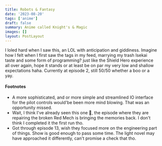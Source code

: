 ```yaml
---
title: Robots & Fantasy
date: '2023-08-20'
tags: ['anime']
draft: false
summary: Anime called Knight's & Magic
images: []
layout: PostLayout
---
```


I loled hard when I saw this, an LOL with anticipation and giddiness. Imagine how I felt when I first saw the tags in my feed, marrying my trash Isekai taste and some form of programming? just like the Shield Hero experience all over again, hope it stands or at least be on par my very low and shallow expectations haha. Currently at episode 2, still 50/50 whether a boo or a yay.

#### Footnotes

- A more sophisticated, and or more simple and streamlined IO interface for the pilot controls would'be been more mind blowing. That was an opportunity missed.
- Wait, I think I've already seen this one 🤣, the episode where they are repairing the broken Red Mech is bringing the memories back. I don't think I completed it the first run tho.
- Got through episode 13, wish they focused more on the engineering part of things. Show is good enough to pass some time. The light novel may have approached it differently, can't promise a check that tho.
